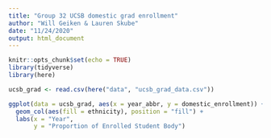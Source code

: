 ```yaml
---
title: "Group 32 UCSB domestic grad enrollment"
author: "Will Geiken & Lauren Skube"
date: "11/24/2020"
output: html_document
---
```


```r
knitr::opts_chunk$set(echo = TRUE)
library(tidyverse)
library(here)
```

```r
ucsb_grad <- read.csv(here("data", "ucsb_grad_data.csv"))
```

```r
ggplot(data = ucsb_grad, aes(x = year_abbr, y = domestic_enrollment)) + 
  geom_col(aes(fill = ethnicity), position = "fill") +
  labs(x = "Year", 
       y = "Proportion of Enrolled Student Body")
```

